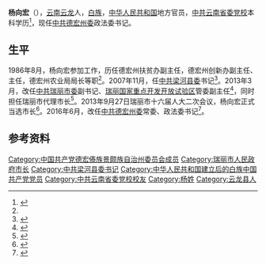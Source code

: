 '''杨向宏'''（{{bd|1965年|10月||}}），[[云南|云南]][[云龙县|云龙]]人，[[白族|白族]]，[[中华人民共和国|中华人民共和国]]地方官员，[[中共云南省委党校|中共云南省委党校]]本科学历<ref name="1:">{{cite news |title=瑞丽国家重点开发开放试验区副主任、瑞丽市委副书记、瑞丽市人民政府代理市长杨向宏 |url=http://www.ruili.gov.cn/Zhengwu/lingdaojs/2008-3/11/RuiLi@0831116295860.html |newspaper=瑞丽江网 |date=2008-03-11 |access-date=2021-06-02 |archiveurl=https://web.archive.org/web/20130516231606/http://www.ruili.gov.cn/Zhengwu/lingdaojs/2008-3/11/RuiLi@0831116295860.html |archivedate=2013-05-16 }}</ref>，现任[[中共德宏州委|中共德宏州委]]政法委书记。

==生平==
1986年8月，杨向宏参加工作，历任德宏州扶贫办副主任，德宏州创新办副主任、主任，德宏州农业局局长等职<ref name="1:"/>。2007年11月，任[[中共梁河县委|中共梁河县委]]书记<ref>{{cite book |author1=杨星明 执行主编 |author2=德宏州史志办公室 |title=德宏年鉴2008 |location=芒市 |publisher=德宏民族出版社 |date=2008 |isbn=978-7-80750-129-9 }}</ref>{{rp|199}}。2013年3月，改任[[中共瑞丽市委|中共瑞丽市委]]副书记、[[瑞丽国家重点开发开放试验区|瑞丽国家重点开发开放试验区]]管委副主任<ref>{{cite news |author=杨雪梅 |title=瑞丽召开领导干部大会 蔡四宏任中共瑞丽市委书记 杨向宏提名市长候选人 |url=http://ebz.dhtjb.com/html/2013-03/23/content_3_1.htm |newspaper=德宏团结报 |date=2013-03-23 |access-date=2021-06-02 |archive-date=2021-06-02 |archive-url=https://web.archive.org/web/20210602220106/http://ebz.dhtjb.com/html/2013-03/23/content_3_1.htm |dead-url=no }}</ref>，同时担任瑞丽市代理市长<ref>{{cite book |author1=田启云 执行主编 |author2=德宏州史志办公室 |title=德宏年鉴2014 |location=芒市 |publisher=德宏民族出版社 |date=2014 |isbn=978-7-5558-0192-4 }}</ref>{{rp|103}}。2013年9月27日瑞丽市十六届人大二次会议，杨向宏正式当选市长<ref>{{cite news |author=杜军 |title=瑞丽召开十六届人大二次会议 杨向宏当选瑞丽市人民政府市长 |url=http://ebz.dhtjb.com/html/2013-09/28/content_3_1.htm |newspaper=德宏团结报 |date=2013-09-28 |access-date=2021-06-02 |archive-date=2021-06-03 |archive-url=https://web.archive.org/web/20210603064102/http://ebz.dhtjb.com/html/2013-09/28/content_3_1.htm |dead-url=no }}</ref>。2016年6月，改任[[中共德宏州委|中共德宏州委]]常委、政法委书记<ref>{{cite book |author1=田启云 主编 |author2=德宏傣族景颇族自治州地方志编纂委员会 编 |title=德宏年鉴2017 |location=芒市 |publisher=德宏民族出版社 |date=2017 |isbn=978-7-5558-0726-1 }}</ref>{{rp|48-51}}。

==参考资料==
{{reflist}}

{{start box}}
{{s-gov|prc}}
{{s-before|[[刀晓瑞|刀晓瑞]]}}
{{s-title|[[瑞丽市人民政府|瑞丽市人民政府]]市长|2013年3月－2016年5月}}
{{s-after|[[陶继清|陶继清]]}}
{{s-ppo|cpc}}
{{s-before|[[板岩过|板岩过]]}}
{{s-title|[[中国共产党梁河县委员会|中国共产党梁河县委员会]]书记|2007年11月－2013年3月}}
{{s-after|[[郭山|郭山]]}}
{{end box}}

[[Category:中国共产党德宏傣族景颇族自治州委员会成员|Category:中国共产党德宏傣族景颇族自治州委员会成员]]
[[Category:瑞丽市人民政府市长|Category:瑞丽市人民政府市长]]
[[Category:中共梁河县委书记|Category:中共梁河县委书记]]
[[Category:中华人民共和国建立后的白族中国共产党党员|Category:中华人民共和国建立后的白族中国共产党党员]]
[[Category:中共云南省委党校校友|Category:中共云南省委党校校友]]
[[Category:杨姓|Category:杨姓]]
[[Category:云龙县人|Category:云龙县人]]